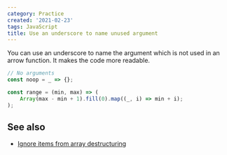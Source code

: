 ```yaml
---
category: Practice
created: '2021-02-23'
tags: JavaScript
title: Use an underscore to name unused argument
---
```


You can use an underscore to name the argument which is not used in an arrow function. It makes the code more readable.

```js
// No arguments
const noop = _ => {};

const range = (min, max) => (
    Array(max - min + 1).fill(0).map((_, i) => min + i);
);
```

## See also

-   [Ignore items from array destructuring](https://phuoc.ng/collection/tips/ignore-items-from-array-destructuring/)
